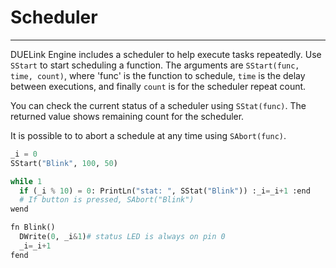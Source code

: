 
# Scheduler

---

DUELink Engine includes a scheduler to help execute tasks repeatedly. Use `SStart` to start scheduling a function. The arguments are `SStart(func, time, count)`, where 'func' is the function to schedule, `time` is the delay between executions, and finally `count` is for the scheduler repeat count.

You can check the current status of a scheduler using `SStat(func)`. The returned value shows remaining count for the scheduler.

It is possible to to abort a schedule at any time using `SAbort(func)`.


```py
_i = 0
SStart("Blink", 100, 50)

while 1
  if (_i % 10) = 0: PrintLn("stat: ", SStat("Blink")) :_i=_i+1 :end
  # If button is pressed, SAbort("Blink")
wend

fn Blink()
  DWrite(0, _i&1)# status LED is always on pin 0
  _i=_i+1
fend
```